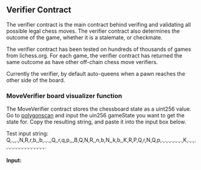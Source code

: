 
## Verifier Contract

The verifier contract is the main contract behind verifing and validating all possible legal chess moves. The verifier contract also determines the outcome of the game, whether it is a stalemate, or checkmate.

The verifier contract has been tested on hundreds of thousands of games from lichess.org. For each game, the verifier contract has returned the same outcome as have other off-chain chess move verifiers. 

Currently the verifier, by default auto-queens when a pawn reaches the other side of the board. 


### MoveVerifier board visualizer function
The MoveVerifier contract stores the chessboard state as a uint256 value. Go to [polygonscan](https://mumbai.polygonscan.com/address/0x56369f7ab5163e4b75683b8eca9bd048ccae97c1#readContract#F15) and input the uin256 gameState you want to get the state for. Copy the resulting string, and paste it into the input box below.


Test input string: Q,.,,.,N,R,r,b,,b,.,.,,Q,,r,q,p,,,B,Q,N,R,,n,b,N,,k,b,,K,R,P,Q,r,N,Q,p,.,.,.,.,.,.,.,K,.,.,.,.,.,.,.,.,.,.,.,.,.,.,.,.

#### Input:
<ChessBoard />
